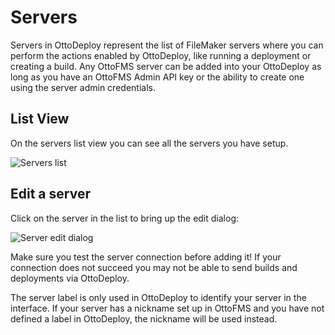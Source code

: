 # Servers

Servers in OttoDeploy represent the list of FileMaker servers where you can perform the actions enabled by OttoDeploy, like running a deployment or creating a build. Any OttoFMS server can be added into your OttoDeploy as long as you have an OttoFMS Admin API key or the ability to create one using the server admin credentials.

## List View

On the servers list view you can see all the servers you have setup.

![Servers list](/img/ottodeploy/servers-list.png)

## Edit a server

Click on the server in the list to bring up the edit dialog:

![Server edit dialog](/img/ottodeploy/servers-edit.png)

Make sure you test the server connection before adding it! If your connection does not succeed you may not be able to send builds and deployments via OttoDeploy.

The server label is only used in OttoDeploy to identify your server in the interface. If your server has a nickname set up in OttoFMS and you have not defined a label in OttoDeploy, the nickname will be used instead.
